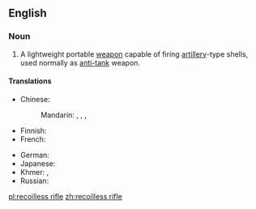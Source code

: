 {{wikipedia}}
==English==

===Noun===
{{en-noun|head=[[recoil]][[-less|less]] [[rifle]]}}

# A lightweight portable [[weapon]] capable of firing [[artillery]]-type shells, used normally as [[anti-tank]] weapon.

====Translations====
{{trans-top|weapon}}
* Chinese:
*: Mandarin: {{t|cmn|無後座力炮|sc=Hani}}, {{t|cmn|无后座力炮|tr=wúhòu zuò lìpào|sc=Hani}}, {{t|cmn|無後力炮|sc=Hani}}, {{t|cmn|无后力炮|tr=wúhòu lìpào|sc=Hani}}
* Finnish: {{t+|fi|sinko}}
* French: {{t|fr|canon sans recul|m}}
{{trans-mid}}
* German: {{t|de|rückstoßfreies Geschütz|n}}
* Japanese: {{t|ja|無反動砲|tr=むはんどうほう, muhan dōhō|sc=Jpan}}
* Khmer: {{t+|km|កាំភ្លើងឥតធាក់ថយ|tr=kampləəŋ ǝt tʰeak tʰɑɑy|sc=Khmr}}, {{t|km|កាំភ្លើងមិនធាក់|tr=kampləəŋ mɨn tʰeak|sc=Khmr}}
* Russian: {{t|ru|безоткатное орудие|n|tr=bezotkátnoje orúdije|sc=Cyrl}}
{{trans-bottom}}

[[pl:recoilless rifle]]
[[zh:recoilless rifle]]